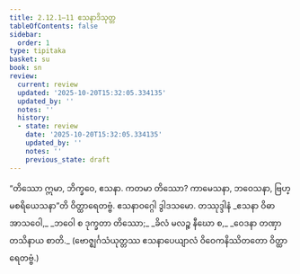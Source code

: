 ```yaml
---
title: 2.12.1–11 ဧသနာဒိသုတ္တ
tableOfContents: false
sidebar:
  order: 1
type: tipitaka
basket: su
book: sn
review:
  current: review
  updated: '2025-10-20T15:32:05.334135'
  updated_by: ''
  notes: ''
  history:
  - state: review
    date: '2025-10-20T15:32:05.334135'
    updated_by: ''
    notes: ''
    previous_state: draft
---
```



<DynamicBreadcrumb />


<ReviewStatus review={frontmatter.review} showDetails={true} />

<HypothesisAnnotation frontmatter={frontmatter} />

<Division number="292–301" book="sn" e="ch" v="18" p="323">

<Paragraph number="714" book="sn">
“တိဿော ဣမာ, ဘိက္ခဝေ, ဧသနာ. ကတမာ တိဿော? ကာမေသနာ, ဘဝေသနာ, ဗြဟ္မစရိယေသနာ”တိ ဝိတ္ထာရေတဗ္ဗံ.

</Paragraph>
</Division>

<Paragraph number="715" type="center" book="sn">
ဧသနာဝဂ္ဂေါ ဒွါဒသမော.



</Paragraph>

<Paragraph number="716" type="center" book="sn">
တဿုဒ္ဒါနံ


</Paragraph>

<Paragraph number="717" type="verses" book="sn">
_ဧသနာ ဝိဓာ အာသဝေါ,_  
_ဘဝေါ စ ဒုက္ခတာ တိဿော;_  
_ခိလံ မလဉ္စ နီဃော စ,_  
_ဝေဒနာ တဏှာ တသိနာယ စာတိ._  

</Paragraph>

<Paragraph number="718" type="center" book="sn">
(ဗောဇ္ဈင်္ဂသံယုတ္တဿ ဧသနာပေယျာလံ ဝိဝေကနိဿိတတော ဝိတ္ထာရေတဗ္ဗံ.)
</Paragraph>